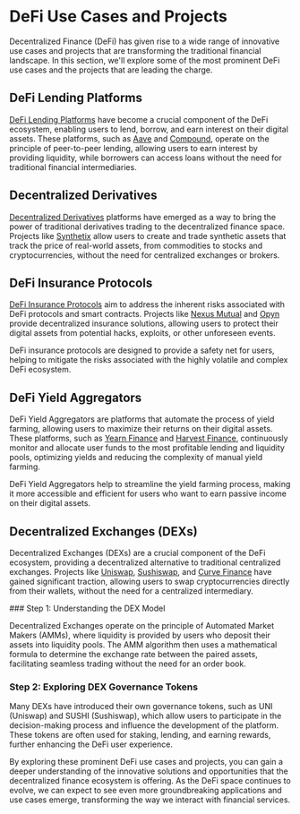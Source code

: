 
# DeFi Use Cases and Projects

Decentralized Finance (DeFi) has given rise to a wide range of innovative use cases and projects that are transforming the traditional financial landscape. In this section, we'll explore some of the most prominent DeFi use cases and the projects that are leading the charge.

## DeFi Lending Platforms

[DeFi Lending Platforms](/defi-use-cases-and-projects/defi-lending-platforms) have become a crucial component of the DeFi ecosystem, enabling users to lend, borrow, and earn interest on their digital assets. These platforms, such as [Aave](https://aave.com/) and [Compound](https://compound.finance/), operate on the principle of peer-to-peer lending, allowing users to earn interest by providing liquidity, while borrowers can access loans without the need for traditional financial intermediaries.

## Decentralized Derivatives

[Decentralized Derivatives](/defi-use-cases-and-projects/decentralized-derivatives) platforms have emerged as a way to bring the power of traditional derivatives trading to the decentralized finance space. Projects like [Synthetix](https://www.synthetix.io/) allow users to create and trade synthetic assets that track the price of real-world assets, from commodities to stocks and cryptocurrencies, without the need for centralized exchanges or brokers.

## DeFi Insurance Protocols

[DeFi Insurance Protocols](/defi-use-cases-and-projects/defi-insurance-protocols) aim to address the inherent risks associated with DeFi protocols and smart contracts. Projects like [Nexus Mutual](https://nexusmutual.io/) and [Opyn](https://www.opyn.co/) provide decentralized insurance solutions, allowing users to protect their digital assets from potential hacks, exploits, or other unforeseen events.

<Callout type="info">
DeFi insurance protocols are designed to provide a safety net for users, helping to mitigate the risks associated with the highly volatile and complex DeFi ecosystem.
</Callout>

## DeFi Yield Aggregators

DeFi Yield Aggregators are platforms that automate the process of yield farming, allowing users to maximize their returns on their digital assets. These platforms, such as [Yearn Finance](https://yearn.finance/) and [Harvest Finance](https://harvest.finance/), continuously monitor and allocate user funds to the most profitable lending and liquidity pools, optimizing yields and reducing the complexity of manual yield farming.

<Callout type="success">
DeFi Yield Aggregators help to streamline the yield farming process, making it more accessible and efficient for users who want to earn passive income on their digital assets.
</Callout>

## Decentralized Exchanges (DEXs)

Decentralized Exchanges (DEXs) are a crucial component of the DeFi ecosystem, providing a decentralized alternative to traditional centralized exchanges. Projects like [Uniswap](https://uniswap.org/), [Sushiswap](https://sushiswap.fi/), and [Curve Finance](https://curve.fi/) have gained significant traction, allowing users to swap cryptocurrencies directly from their wallets, without the need for a centralized intermediary.

<Steps>
### Step 1: Understanding the DEX Model

Decentralized Exchanges operate on the principle of Automated Market Makers (AMMs), where liquidity is provided by users who deposit their assets into liquidity pools. The AMM algorithm then uses a mathematical formula to determine the exchange rate between the paired assets, facilitating seamless trading without the need for an order book.

### Step 2: Exploring DEX Governance Tokens

Many DEXs have introduced their own governance tokens, such as UNI (Uniswap) and SUSHI (Sushiswap), which allow users to participate in the decision-making process and influence the development of the platform. These tokens are often used for staking, lending, and earning rewards, further enhancing the DeFi user experience.
</Steps>

By exploring these prominent DeFi use cases and projects, you can gain a deeper understanding of the innovative solutions and opportunities that the decentralized finance ecosystem is offering. As the DeFi space continues to evolve, we can expect to see even more groundbreaking applications and use cases emerge, transforming the way we interact with financial services.